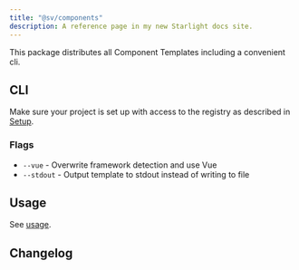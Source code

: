 ```yaml
---
title: "@sv/components"
description: A reference page in my new Starlight docs site.
---
```



This package distributes all Component Templates including a convenient cli.

<Pills>
  <Vue />
</Pills>

## CLI

Make sure your project is set up with access to the registry as described in [Setup](/atrium/setup).

<Command
  pnpm="pnpm exec @sv/components"
  npm="npx @sv/components"
  bun="bun x @sv/components"
/>

### Flags

- `--vue` - Overwrite framework detection and use Vue
- `--stdout` - Output template to stdout instead of writing to file

## Usage

See [usage](../../usage).

## Changelog

<Changelog package="components" />
